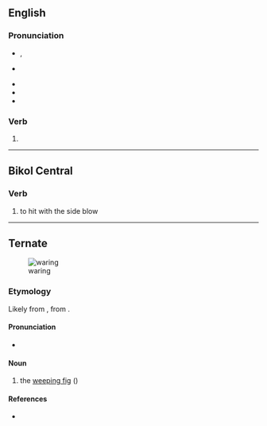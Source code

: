 {{also|Waring}}

==English==

===Pronunciation===
* {{a|GA}} {{enPR|wĕrʹĭng}}, {{IPA|en|/ˈwɛɹɪŋ/}}
* {{a|RP}} {{IPA|en|/ˈwɛəɹɪŋ/}}
* {{audio|en|en-us-wearing.ogg|Audio (US)}}
* {{rhymes|en|ɛəɹɪŋ}}
* {{homophones|en|wearing|Waring}}

===Verb===
{{head|en|verb form}}

# {{present participle of|en|ware|nocat=1}}

----

==Bikol Central==

===Verb===
{{head|bcl|verb}}

# {{lb|bcl|boxing}} to hit with the side blow

----

==Ternate==
[[Image:Ficus benjamina (Weeping Fig) in Hyderabad W IMG 8308.jpg|thumb|upright|waring]]

===Etymology===
Likely from {{der|tft|jv|ꦮꦫꦶꦔꦶꦤ꧀}}, from {{der|tft|kaw|wariṅin}}.

====Pronunciation====
* {{IPA|tft|[ˈwa.ɾiŋ]}}

====Noun====
{{tft-noun}}

# the [[weeping fig]] ({{taxlink|Ficus benjamina|species}})

====References====
* {{R:tft:Hayami-Allen:2001}}